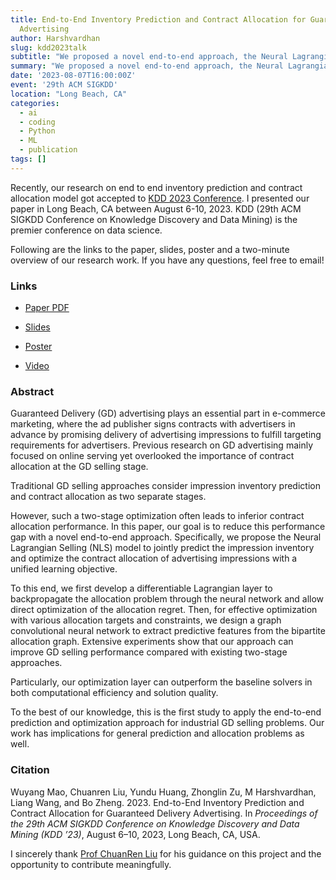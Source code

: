 ```yaml
---
title: End-to-End Inventory Prediction and Contract Allocation for Guaranteed Delivery
  Advertising
author: Harshvardhan
slug: kdd2023talk
subtitle: "We proposed a novel end-to-end approach, the Neural Lagrangian Selling (NLS) model, to improve Guaranteed Delivery (GD) advertising by concurrently predicting ad impression inventory and optimizing contract allocation. The model incorporates a differentiable Lagrangian layer and a graph convolutional neural network to enable direct optimization of allocation regret."
summary: "We proposed a novel end-to-end approach, the Neural Lagrangian Selling (NLS) model, to improve Guaranteed Delivery (GD) advertising by concurrently predicting ad impression inventory and optimizing contract allocation. The model incorporates a differentiable Lagrangian layer and a graph convolutional neural network to enable direct optimization of allocation regret."
date: '2023-08-07T16:00:00Z'
event: '29th ACM SIGKDD'
location: "Long Beach, CA"
categories:
  - ai
  - coding
  - Python
  - ML
  - publication
tags: []
---
```


Recently, our research on end to end inventory prediction and contract allocation model got accepted to [KDD 2023 Conference](https://kdd.org/kdd2023/). I presented our paper in Long Beach, CA between August 6-10, 2023. KDD (29th ACM SIGKDD Conference on Knowledge Discovery and Data Mining) is the premier conference on data science. 

Following are the links to the paper, slides, poster and a two-minute overview of our research work. If you have any questions, feel free to email!

### Links

-   [Paper PDF](/docs/kdd2023/E2E_Paper.pdf)

-   [Slides](/docs/kdd2023/E2E_Slides.pdf)

-   [Poster](/docs/kdd2023/E2E_Poster.pdf)

-   [Video](https://www.youtube.com/watch?v=Ghh8qRZDFJw)

### Abstract

Guaranteed Delivery (GD) advertising plays an essential part in e-commerce marketing, where the ad publisher signs contracts with advertisers in advance by promising delivery of advertising impressions to fulfill targeting requirements for advertisers. Previous research on GD advertising mainly focused on online serving yet overlooked the importance of contract allocation at the GD selling stage.

Traditional GD selling approaches consider impression inventory prediction and contract allocation as two separate stages.

However, such a two-stage optimization often leads to inferior contract allocation performance. In this paper, our goal is to reduce this performance gap with a novel end-to-end approach. Specifically, we propose the Neural Lagrangian Selling (NLS) model to jointly predict the impression inventory and optimize the contract allocation of advertising impressions with a unified learning objective.

To this end, we first develop a differentiable Lagrangian layer to backpropagate the allocation problem through the neural network and allow direct optimization of the allocation regret. Then, for effective optimization with various allocation targets and constraints, we design a graph convolutional neural network to extract predictive features from the bipartite allocation graph. Extensive experiments show that our approach can improve GD selling performance compared with existing two-stage approaches.

Particularly, our optimization layer can outperform the baseline solvers in both computational efficiency and solution quality.

To the best of our knowledge, this is the first study to apply the end-to-end prediction and optimization approach for industrial GD selling problems. Our work has implications for general prediction and allocation problems as well.

### Citation

Wuyang Mao, Chuanren Liu, Yundu Huang, Zhonglin Zu, M Harshvardhan, Liang Wang, and Bo Zheng. 2023. End-to-End Inventory Prediction and Contract Allocation for Guaranteed Delivery Advertising. In *Proceedings of the 29th ACM SIGKDD Conference on Knowledge Discovery and Data Mining (KDD '23)*, August 6--10, 2023, Long Beach, CA, USA.

I sincerely thank [Prof ChuanRen Liu](https://datamining.utk.edu/) for his guidance on this project and the opportunity to contribute meaningfully.
